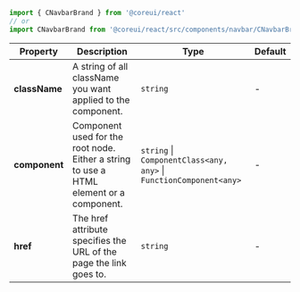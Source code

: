 
```jsx
import { CNavbarBrand } from '@coreui/react'
// or
import CNavbarBrand from '@coreui/react/src/components/navbar/CNavbarBrand'
```

| Property | Description | Type | Default |
| --- | --- | --- | --- |
| **className** | A string of all className you want applied to the component. | `string` | - |
| **component** | Component used for the root node. Either a string to use a HTML element or a component. | `string` \| `ComponentClass<any, any>` \| `FunctionComponent<any>` | - |
| **href** | The href attribute specifies the URL of the page the link goes to. | `string` | - |
